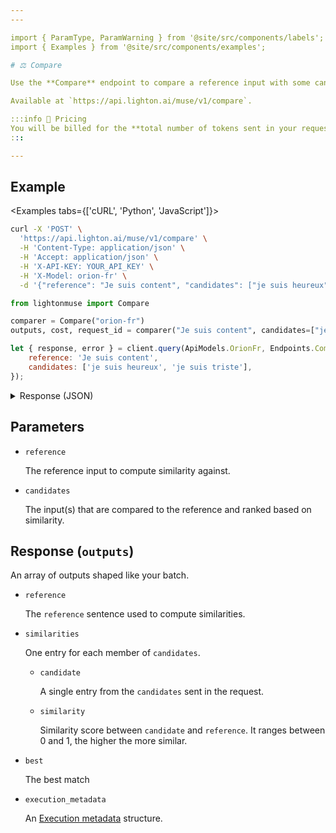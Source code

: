 ```yaml
---
---

import { ParamType, ParamWarning } from '@site/src/components/labels';
import { Examples } from '@site/src/components/examples';

# ⚖️ Compare

Use the **Compare** endpoint to compare a reference input with some candidates based on cosine similarity scores computed on the model embeddings.

Available at `https://api.lighton.ai/muse/v1/compare`.

:::info 💸️ Pricing
You will be billed for the **total number of tokens sent in your request**.
:::

---
```


## Example

<Examples tabs={['cURL', 'Python', 'JavaScript']}>

```bash
curl -X 'POST' \
  'https://api.lighton.ai/muse/v1/compare' \
  -H 'Content-Type: application/json' \
  -H 'Accept: application/json' \
  -H 'X-API-KEY: YOUR_API_KEY' \
  -H 'X-Model: orion-fr' \
  -d '{"reference": "Je suis content", "candidates": ["je suis heureux", "je suis triste"]}'
```

```python
from lightonmuse import Compare

comparer = Compare("orion-fr")
outputs, cost, request_id = comparer("Je suis content", candidates=["je suis heureux", "je suis triste"])
```

```js
let { response, error } = client.query(ApiModels.OrionFr, Endpoints.Compare, {
    reference: 'Je suis content',
    candidates: ['je suis heureux', 'je suis triste'],
});
```

</Examples>

<details>
<summary>Response (JSON)</summary>

```json
{
    "request_id": "36fdde13-2bf7-4952-81c0-df206c72126e",
    "outputs": [
        [
            {
                "reference": "Je suis content",
                "similarities": [
                    {
                        "candidate": "je suis heureux",
                        "similarity": 0.9340229034423828
                    },
                    {
                        "candidate": "je suis triste",
                        "similarity": 0.8432836532592773
                    }
                ],
                "best": "je suis heureux",
                "execution_metadata": {
                    "cost": {
                        "tokens_used": 9,
                        "tokens_input": 9,
                        "tokens_generated": 0,
                        "cost_type": "orion-fr@default",
                        "batch_size": 3
                    },
                    "finish_reason": "length"
                }
            }
        ]
    ],
    "costs": {
        "orion-fr@default": {
            "total_tokens_used": 9,
            "total_tokens_input": 9,
            "total_tokens_generated": 0,
            "batch_size": 3
        }
    }
}
```

</details>

## Parameters

-   `reference` <ParamType type="string" /> <ParamWarning warning="⚠️ required" />

    The reference input to compute similarity against.

-   `candidates` <ParamType type="array[string]" /> <ParamWarning warning="⚠️ required" />

    The input(s) that are compared to the reference and ranked based on similarity.

## Response (`outputs`)

An array of outputs shaped like your batch.

-   `reference` <ParamType type="string" />

    The `reference` sentence used to compute similarities.

-   `similarities` <ParamType type="array[object]" />

    One entry for each member of `candidates`.

    -   `candidate` <ParamType type="string" />

        A single entry from the `candidates` sent in the request.

    -   `similarity` <ParamType type="float" />

        Similarity score between `candidate` and `reference`. It ranges between 0 and 1, the higher the more similar.

-   `best` <ParamType type="string" />

    The best match

-   `execution_metadata` <ParamType type="ExecutionMetadata" />

    An [Execution metadata](/api/specifications/responses/#execution-metadata) structure.
